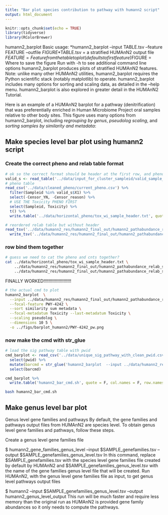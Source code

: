 ```yaml
---
title: "Bar plot species contribution to pathway with humann2 script"
output: html_document
---
```


```r
knitr::opts_chunk$set(echo = TRUE)
library(tidyverse)
library(RColorBrewer)
```

humann2_barplot
Basic usage: *humann2_barplot --input TABLE.tsv --feature FEATURE --outfile $FIGURE*
$TABLE.tsv = a stratified HUMAnN2 output file
$FEATURE = Feature from the table to plot (defaults to first feature)
$FIGURE = Where to save the figure
Run with -h to see additional command line options
humann2_barplot produces plots of stratified HUMAnN2 features. Note: unlike many other HUMAnN2 utilities, humann2_barplot requires the Python scientific stack (notably matplotlib) to operate. humann2_barplot includes many options for sorting and scaling data, as detailed in the --help menu. humann2_barplot is also explored in greater detail in the HUMAnN2 Tutorial.

Here is an example of a HUMAnN2 barplot for a pathway (denitrification) that was preferentially enriched in Human Microbiome Project oral samples relative to other body sites. This figure uses many options from humann2_barplot, including *regrouping by genus*, *pseudolog scaling*, and *sorting samples by similarity and metadata*:


## Make species level bar plot using humann2 script

### Create the correct pheno and relab table format

```r
# ok so the correct format should be header at the first row, and phenotype and then the abundance values 
valid_s <- read_table('../data/input_for_cluster_sampleid/valid_sample_names.txt', col_names = F)
# pheno table 
read_csv('../data/cleaned_pheno/current_pheno.csv') %>% 
  filter(Sampleid %in% valid_s$X1) %>% 
  select(-Censor_YN, -Censor_reason) %>% 
  # USE THE Toxicity PHENO FIRST
  select(Sampleid, Toxicity) %>% 
  t() %>% 
  write.table('../data/horizontal_pheno/tox_wi_sample_header.txt', quote = F, row.names = T, col.names = F, sep = '\t')

# reordered relab table but without header
read_tsv('../data/humann2_res/humann2_final_out/humann2_pathabundance_relab_stratified_reordered.tsv') %>% 
  write_tsv('../data/humann2_res/humann2_final_out/humann2_pathabundance_relab_stratified_reordered_wo_header.tsv', col_names = F)
```

### row bind them together

```bash
# guess we need to cat the pheno and cnts together?
cat ../data/horizontal_pheno/tox_wi_sample_header.txt \
    ../data/humann2_res/humann2_final_out/humann2_pathabundance_relab_stratified_reordered_wo_header.tsv > \
    ../data/humann2_res/humann2_final_out/humann2_pathabundance_relab_stratified_reordered_with_tox.tsv
```

FINALLY WORKED!!!!!!!!!!!!!!!!!!!!!!

```bash
# the actual cmd to plot 
humann2_barplot  \
  --input ../data/humann2_res/humann2_final_out/humann2_pathabundance_relab_stratified_reordered_with_tox.tsv \
  --focal-feature PWY-4242 \
  --sort similarity sum metadata \
  --focal-metadatum Toxicity --last-metadatum Toxicity \
  --scaling pseudolog \
  --dimensions 10 5 \
  -o ../figs/barplot_humann2/PWY-4242_pw.png
```

### now make the cmd with str_glue

```r
# load the sig pathway table with pwid
cmd_barplot <- read_csv('../data/unique_sig_pathway_with_clean_pwid.csv') %>% 
  select(pwid) %>% 
  mutate(barcmd = str_glue('humann2_barplot  --input ../data/humann2_res/humann2_final_out/humann2_pathabundance_relab_stratified_reordered_with_tox.tsv --focal-feature {pwid} --sort similarity sum metadata --focal-metadatum Toxicity --last-metadatum Toxicity --scaling pseudolog --dimensions 10 5 -o ../figs/barplot_humann2/{pwid}_pw.png')) %>% 
  select(barcmd) 

cmd_barplot %>% 
  write.table('humann2_bar_cmd.sh', quote = F, col.names = F, row.names = F )
```

```bash
bash humann2_bar_cmd.sh
```


## Make genus level bar plot 

Genus level gene families and pathways
By default, the gene families and pathways output files from HUMAnN2 are species level. To obtain genus level gene families and pathways, follow these steps.

Create a genus level gene families file

$ humann2_gene_families_genus_level --input $SAMPLE_genefamilies.tsv --output $SAMPLE_genefamilies_genus_level.tsv
In this command, replace $SAMPLE_genefamilies.tsv with the species level gene families file created by default by HUMAnN2 and $SAMPLE_genefamilies_genus_level.tsv with the name of the gene families genus level file that will be created.
Run HUMAnN2, with the genus level gene families file as input, to get genus level pathways output files

$ humann2 --input $SAMPLE_genefamilies_genus_level.tsv --output humann2_genus_level_output
This run will be much faster and require less memory than the original run as HUMAnN2 is provided gene family abundances so it only needs to compute the pathways.
